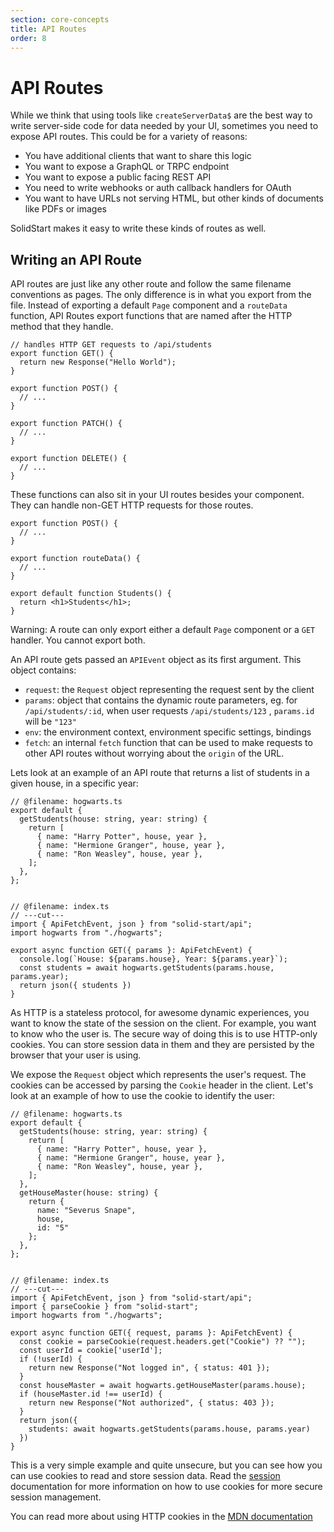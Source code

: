 ```yaml
---
section: core-concepts
title: API Routes
order: 8
---
```


# API Routes

While we think that using tools like `createServerData$` are the best way to write server-side code for data needed by your UI, sometimes you need to expose API routes. This could be for a variety of reasons:

* You have additional clients that want to share this logic
* You want to expose a GraphQL or TRPC endpoint
* You want to expose a public facing REST API
* You need to write webhooks or auth callback handlers for OAuth
* You want to have URLs not serving HTML, but other kinds of documents like PDFs or images


SolidStart makes it easy to write these kinds of routes as well.

## Writing an API Route

API routes are just like any other route and follow the same filename conventions as pages. The only difference is in what you export from the file. Instead of exporting a default `Page` component and a `routeData` function, API Routes export functions that are named after the HTTP method that they handle.

```tsx twoslash filename="/routes/api/students.ts"
// handles HTTP GET requests to /api/students
export function GET() {
  return new Response("Hello World");
}

export function POST() {
  // ...
}

export function PATCH() {
  // ...
}

export function DELETE() {
  // ...
}
```

These functions can also sit in your UI routes besides your component. They can handle non-GET HTTP requests for those routes.

```tsx twoslash filename="/routes/students.tsx"
export function POST() {
  // ...
}

export function routeData() {
  // ...
}

export default function Students() {
  return <h1>Students</h1>;
}

```

Warning: A route can only export either a default `Page` component or a `GET` handler. You cannot export both.

An API route gets passed an `APIEvent` object as its first argument. This object contains:
* `request`: the `Request` object representing the request sent by the client
* `params`: object that contains the dynamic route parameters, eg. for `/api/students/:id`, when user requests `/api/students/123` , `params.id` will be `"123"`
* `env`: the environment context, environment specific settings, bindings
* `fetch`: an internal `fetch` function that can be used to make requests to other API routes without worrying about the `origin` of the URL.

Lets look at an example of an API route that returns a list of students in a given house, in a specific year:

```tsx twoslash filename="/routes/api/[house]/students/year-[year].ts"
// @filename: hogwarts.ts
export default {
  getStudents(house: string, year: string) {
    return [
      { name: "Harry Potter", house, year },
      { name: "Hermione Granger", house, year },
      { name: "Ron Weasley", house, year },
    ];
  },
};


// @filename: index.ts
// ---cut---
import { ApiFetchEvent, json } from "solid-start/api";
import hogwarts from "./hogwarts";

export async function GET({ params }: ApiFetchEvent) {
  console.log(`House: ${params.house}, Year: ${params.year}`);
  const students = await hogwarts.getStudents(params.house, params.year);
  return json({ students })
}
```

As HTTP is a stateless protocol, for awesome dynamic experiences, you want to know the state of the session on the client. For example, you want to know who the user is. The secure way of doing this is to use HTTP-only cookies. You can store session data in them and they are persisted by the browser that your user is using. 

We expose the `Request` object which represents the user's request. The cookies can be accessed by parsing the `Cookie` header in the client. Let's look at an example of how to use the cookie to identify the user:

```tsx twoslash filename="/routes/api/[house]/admin.ts"
// @filename: hogwarts.ts
export default {
  getStudents(house: string, year: string) {
    return [
      { name: "Harry Potter", house, year },
      { name: "Hermione Granger", house, year },
      { name: "Ron Weasley", house, year },
    ];
  },
  getHouseMaster(house: string) {
    return {
      name: "Severus Snape",
      house,
      id: "5"
    };
  },
};


// @filename: index.ts
// ---cut---
import { ApiFetchEvent, json } from "solid-start/api";
import { parseCookie } from "solid-start";
import hogwarts from "./hogwarts";

export async function GET({ request, params }: ApiFetchEvent) {
  const cookie = parseCookie(request.headers.get("Cookie") ?? "");
  const userId = cookie['userId'];
  if (!userId) {
    return new Response("Not logged in", { status: 401 });
  }
  const houseMaster = await hogwarts.getHouseMaster(params.house);
  if (houseMaster.id !== userId) {
    return new Response("Not authorized", { status: 403 });
  }
  return json({ 
    students: await hogwarts.getStudents(params.house, params.year) 
  })
}
```

This is a very simple example and quite unsecure, but you can see how you can use cookies to read and store session data. Read the [session][session] documentation for more information on how to use cookies for more secure session management.

You can read more about using HTTP cookies in the [MDN documentation][cookies]


[cookies]: https://developer.mozilla.org/en-US/docs/Web/HTTP/Cookies
[session]: /advanced/session